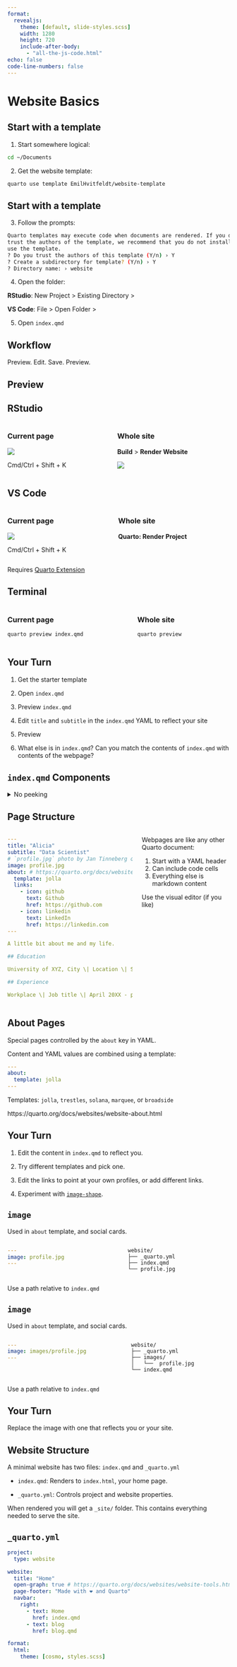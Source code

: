 ```yaml
---
format:
  revealjs: 
    theme: [default, slide-styles.scss]
    width: 1280
    height: 720
    include-after-body: 
      - "all-the-js-code.html"
echo: false
code-line-numbers: false
---
```


# Website Basics

## Start with a template

1.  Start somewhere logical:

``` .bash
cd ~/Documents
```

2.  Get the website template:

``` .bash

quarto use template EmilHvitfeldt/website-template
```

## Start with a template

3.  Follow the prompts:

``` .bash
Quarto templates may execute code when documents are rendered. If you do not 
trust the authors of the template, we recommend that you do not install or 
use the template.
? Do you trust the authors of this template (Y/n) › Y
? Create a subdirectory for template? (Y/n) › Y
? Directory name: › website
```

4.  Open the folder:

**RStudio**: New Project \> Existing Directory \>

**VS Code**: File \> Open Folder \>

5.  Open `index.qmd`

## Workflow

::: r-fit-text
Preview. Edit. Save. Preview.
:::

## Preview

:::::::::::: panel-tabset
## RStudio

::::: columns
::: column
### Current page

![](images/basics-rstudio-render.png){style="margin-bottom: 0px"}

Cmd/Ctrl + Shift + K
:::

::: column
### Whole site

**Build** \> **Render Website**

![](images/basics-rstudio-render-website.png)
:::
:::::

## VS Code

::::: columns
::: column
### Current page

![](images/basics-vscode-preview.png){style="margin-bottom: 0px"}

Cmd/Ctrl + Shift + K
:::

::: column
### Whole site

**Quarto: Render Project**
:::
:::::

Requires [Quarto Extension](https://marketplace.visualstudio.com/items?itemName=quarto.quarto)

## Terminal

::::: columns
::: column
### Current page

``` .bash
quarto preview index.qmd
```
:::

::: column
### Whole site

``` .bash
quarto preview 
```
:::
:::::
::::::::::::

## Your Turn {.exercise}

1.  Get the starter template

2.  Open `index.qmd`

3.  Preview `index.qmd`

4.  Edit `title` and `subtitle` in the `index.qmd` YAML to reflect your site

5.  Preview

6.  What else is in `index.qmd`? Can you match the contents of `index.qmd` with contents of the webpage?

## `index.qmd` Components {.scrollable}

<details>

<summary>No peeking</summary>

![](images/basics-index.jpg)

</details>

## Page Structure

::::: columns
::: column
``` .yaml
---
title: "Alicia"
subtitle: "Data Scientist"
# `profile.jpg` photo by Jan Tinneberg on https://unsplash.com
image: profile.jpg
about: # https://quarto.org/docs/websites/website-about.html
  template: jolla
  links:
    - icon: github
      text: Github
      href: https://github.com
    - icon: linkedin
      text: LinkedIn
      href: https://linkedin.com
---

A little bit about me and my life.

## Education

University of XYZ, City \| Location \| Sept 20XX - June 20XX

## Experience

Workplace \| Job title \| April 20XX - present
```
:::

::: column
Webpages are like any other Quarto document:

1.  Start with a YAML header
2.  Can include code cells
3.  Everything else is markdown content

Use the visual editor (if you like)
:::
:::::

## About Pages

Special pages controlled by the `about` key in YAML.

Content and YAML values are combined using a template:

``` yaml
---
about:
  template: jolla
---
```

Templates: `jolla`, `trestles`, `solana`, `marquee`, or `broadside`

::: footer
https://quarto.org/docs/websites/website-about.html
:::

## Your Turn {.exercise}

1.  Edit the content in `index.qmd` to reflect you.

2.  Try different templates and pick one.

3.  Edit the links to point at your own profiles, or add different links.

4.  Experiment with [`image-shape`](https://quarto.org/docs/websites/website-about.html#image).

## `image`

Used in `about` template, and social cards.

::::: columns
::: column
``` .yaml
---
image: profile.jpg
---
```
:::

::: column
```         
website/
├── _quarto.yml
├── index.qmd
└── profile.jpg
```
:::
:::::

Use a path relative to `index.qmd`

## `image`

Used in `about` template, and social cards.

::::: columns
::: column
``` .yaml
---
image: images/profile.jpg
---
```
:::

::: column
```         
website/
├── _quarto.yml
├── images/
│   └──  profile.jpg
└── index.qmd
```
:::
:::::

Use a path relative to `index.qmd`

## Your Turn {.exercise}

Replace the image with one that reflects you or your site.

## Website Structure

A minimal website has two files: `index.qmd` and `_quarto.yml`

* `index.qmd`: Renders to `index.html`, your home page.

* `_quarto.yml`: Controls project and website properties.

When rendered you will get a  `_site/` folder. This contains everything needed to serve the site.

## `_quarto.yml` {.scrollable}

```.yaml
project:
  type: website

website:
  title: "Home"
  open-graph: true # https://quarto.org/docs/websites/website-tools.html#open-graph
  page-footer: "Made with ❤️ and Quarto"
  navbar:
    right:
      - text: Home
        href: index.qmd
      - text: blog
        href: blog.qmd

format:
  html:
    theme: [cosmo, styles.scss]
```
